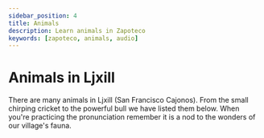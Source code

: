 ```yaml
---
sidebar_position: 4
title: Animals
description: Learn animals in Zapoteco
keywords: [zapoteco, animals, audio]
---
```


# Animals in Ljxill

There are many animals in Ljxill (San Francisco Cajonos). From the small chirping cricket to the powerful bull we have
listed them below. When you're practicing the pronunciation remember it is a nod to the wonders of our village's fauna.

<Animals/>